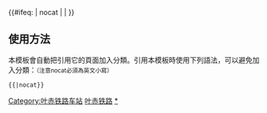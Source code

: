 {{鐵道路線|
| 模板名稱 = 叶赤铁路
| 名稱 = [[叶赤铁路]]
| 代表色 = #0033c9
| Logo = [[File:China_Railways.svg|17px]]
| 背景顏色 = #FFFFFF
| 車站列表 = [[叶柏寿站|叶柏寿]] - [[石脑站|石脑]] - [[沙海站|沙海]] -<s>[[南洼站|南洼]]</s> - [[天义站|天义]] - [[二龙站|二龙]] - [[汐子站|汐子]] - [[乃林站|乃林]] - [[平庄南站|平庄南]] - [[平庄站|平庄]] - [[热水站|热水]] - [[元宝山站|元宝山]] - [[马林站|马林]] - <s>[[红庙子站|红庙子]]</s> - [[赤峰东站|赤峰东]] - [[赤峰南站|赤峰南]]
}}
<includeonly>{{#ifeq: {{{1}}} | nocat | <!--空--> | [[Category:叶赤铁路车站]] }}</includeonly><noinclude>

==使用方法==
本模板會自動把引用它的頁面加入分類。引用本模板時使用下列語法，可以避免加入分類：<small>（注意nocat必須為英文小寫）</small>
 <nowiki>{{</nowiki>{{PAGENAME}}<nowiki>|nocat}}</nowiki>
[[Category:中國鐵路路線模板|叶赤铁路]]
[[Category:叶赤铁路车站|*]]
</noinclude>